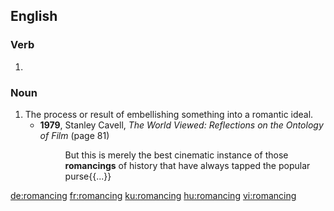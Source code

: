 ==English==

===Verb===
{{head|en|present participle}}

# {{present participle of|romance|lang=en|nocat=1}}

===Noun===
{{en-noun}}

# The process or result of embellishing something into a romantic ideal.
#* '''1979''', Stanley Cavell, ''The World Viewed: Reflections on the Ontology of Film'' (page 81)
#*: But this is merely the best cinematic instance of those '''romancings''' of history that have always tapped the popular purse{{...}}

[[de:romancing]]
[[fr:romancing]]
[[ku:romancing]]
[[hu:romancing]]
[[vi:romancing]]